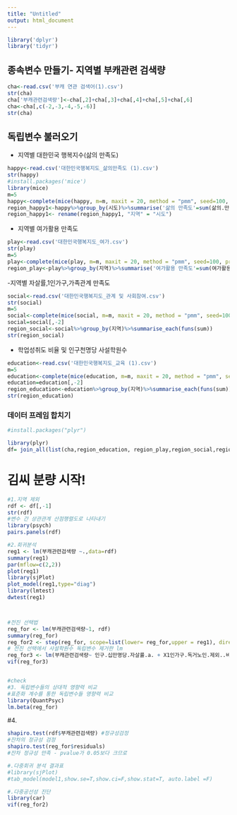 ```yaml
---
title: "Untitled"
output: html_document
---
```

```r

library('dplyr')
library('tidyr')
```
## 종속변수 만들기- 지역별 부캐관련 검색량
```r
cha<-read.csv('부캐 연관 검색어(1).csv')
str(cha)
cha['부캐관련검색량']<-cha[,2]+cha[,3]+cha[,4]+cha[,5]+cha[,6]
cha<-cha[,c(-2,-3,-4,-5,-6)]
str(cha)
```
## 독립변수 불러오기
- 지역별 대한민국 행복지수(삶의 만족도)
```r
happy<-read.csv('대한민국행복지도_삶의만족도 (1).csv')
str(happy)
#install.packages('mice')
library(mice)
m=5
happy<-complete(mice(happy, m=m, maxit = 20, method = "pmm", seed=100, print=F)) # 결측치 예상값으로 채우기기
region_happy1<-happy%>%group_by(시도)%>%summarise('삶의 만족도'=sum(삶의.만족도))
region_happy1<- rename(region_happy1, "지역" = "시도")
```
- 지역별 여가활용 만족도
```r
play<-read.csv('대한민국행복지도_여가.csv')
str(play)
m=5
play<-complete(mice(play, m=m, maxit = 20, method = "pmm", seed=100, print=F)) # 결측치 두개 예측치로 채우기
region_play<-play%>%group_by(지역)%>%summarise('여가활용 만족도'=sum(여가활용.만족도.b.))
```
-지역별 자살률,1인가구,가족관계 만족도
```r
social<-read.csv('대한민국행복지도_관계 및 사회참여.csv')
str(social)
m=5
social<-complete(mice(social, m=m, maxit = 20, method = "pmm", seed=100, print=F))
social=social[,-2]
region_social<-social%>%group_by(지역)%>%summarise_each(funs(sum))
str(region_social)
```
- 학업성취도 비율 및 인구천명당 사설학원수
```r
education<-read.csv('대한민국행복지도_교육 (1).csv')
m=5
education<-complete(mice(education, m=m, maxit = 20, method = "pmm", seed=100, print=F))
education=education[,-2]
region_education<-education%>%group_by(지역)%>%summarise_each(funs(sum))
str(region_education)
```
### 데이터 프레임 합치기
```r
#install.packages("plyr")

library(plyr)
df= join_all(list(cha,region_education, region_play,region_social,region_happy1), by="지역", type="inner")
```




# 김씨 분량 시작!
```r
#1.지역 제외 
rdf <- df[,-1]
str(rdf)
#변수 간 상관관계 산점행렬도로 나타내기 
library(psych)
pairs.panels(rdf)
```

```r
#2.회귀분석 
reg1 <- lm(부캐관련검색량 ~.,data=rdf)
summary(reg1)
par(mflow=c(2,2))
plot(reg1)
library(sjPlot)
plot_model(reg1,type="diag")
library(lmtest)
dwtest(reg1)



#전진 선택법 
reg_for <- lm(부캐관련검색량~1, rdf)
summary(reg_for)
reg_for2 <- step(reg_for, scope=list(lower= reg_for,upper = reg1), direction = 'forward')
# 전진 선택에서 사설학원수 독립변수 제거한 lm  
reg_for3 <- lm(부캐관련검색량~ 인구.십만명당.자살률.a. + X1인가구.독거노인.제외..비율.a.+ `여가활용 만족도`+ `삶의 만족도`, data= rdf)
vif(reg_for3)


#check
#3. 독립변수들의 상대적 영향력 비교 
#표준화 계수를 통한 독립변수들 영향력 비교 
library(QuantPsyc)
lm.beta(reg_for)

```
#4.

```r
shapiro.test(rdf$부캐관련검색량) #정규성검정
#잔차의 정규성 검정
shapiro.test(reg_for$residuals)
#잔차 정규성 만족 - pvalue가 0.05보다 크므로 

#.다중회귀 분석 결과표
#library(sjPlot)
#tab_model(model1,show.se=T,show.ci=F,show.stat=T, auto.label =F)

#.다중공선성 진단 
library(car)
vif(reg_for2)

```






